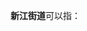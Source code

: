'''新江街道'''可以指：
{{PRC admin/disambig|44/16/02/002/000|51/10/11/003/000}}
{{disambig|cat=四字乡级行政区划消歧义}}